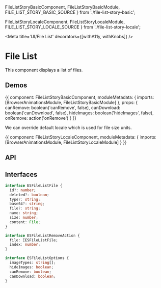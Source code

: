 



  FileListStoryBasicComponent,
  FileListStoryBasicModule,
  FILE_LIST_STORY_BASIC_SOURCE
} from './file-list-story-basic';

  FileListStoryLocaleComponent,
  FileListStoryLocaleModule,
  FILE_LIST_STORY_LOCALE_SOURCE
} from './file-list-story-locale';

<Meta title='UI/File List' decorators={[withA11y, withKnobs]} />

# File List

This component displays a list of files.

## Demos

<Preview source={FILE_LIST_STORY_BASIC_SOURCE}>
  <Story name='Basic' height='270px'>
    {{
      component: FileListStoryBasicComponent,
      moduleMetadata: {
        imports: [BrowserAnimationsModule, FileListStoryBasicModule]
      },
      props: {
        canRemove: boolean('canRemove', false),
        canDownload: boolean('canDownload', false),
        hideImages: boolean('hideImages', false),
        onRemove: action('onRemove')
      }
    }}
  </Story>
</Preview>

We can override default locale which is used for file size units.

<Preview source={FILE_LIST_STORY_LOCALE_SOURCE}>
  <Story name='Locale' height='270px'>
    {{
      component: FileListStoryLocaleComponent,
      moduleMetadata: {
        imports: [BrowserAnimationsModule, FileListStoryLocaleModule]
      }
    }}
  </Story>
</Preview>

## API

<Props of={ESFileListComponent} />

## Interfaces

```ts
interface ESFileListFile {
  id?: number;
  deleted?: boolean;
  type?: string;
  base64?: string;
  file?: string;
  name: string;
  size: number;
  content: File;
}
```

```ts
interface ESFileListRemoveAction {
  file: IESFileListFile;
  index: number;
}
```

```ts
interface ESFileListOptions {
  imageTypes: string[];
  hideImages: boolean;
  canRemove: boolean;
  canDownload: boolean;
}
```
